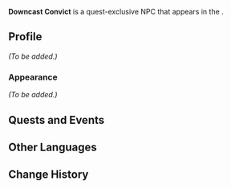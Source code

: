 {{Meta
<!-- Remove this template after adding the missing info -->
|missing_NPC_profile  = yes
<!--
|missing_NPC_idle     = yes
|missing_NPC_dialogue = yes
-->
}}
{{Character Infobox
|type             = Quest NPC
|image            = NPC Downcast Convict.png
|realname         = <!-- Optional, if different from in-game name -->
|deceased         = <!-- Past (for deceased prior to events of the game) or free response -->
|region           = Fontaine
|location         = Fontaine
|affiliation      = 
|title            = 

|ancestry         = <!-- Clan/family -->
|father           = 
|mother           = 
|spouse           = 
|sibling          = 
|child            = 
|relative         = 

|voiceEN          = 
|voiceCN          = 
|voiceJP          = 
|voiceKR          = 
}}
'''Downcast Convict''' is a quest-exclusive NPC that appears in the {{Quest|Cataclysm's Quickening}}.
<!--
==Location==
{{subst:#tag:gallery|
NPC Location {{subst:#titleparts:{{subst:PAGENAME}}}}.png{{subst:!}}{{subst:#titleparts:{{subst:PAGENAME}}}}'s location
NPC Location {{subst:#titleparts:{{subst:PAGENAME}}}} Context.png{{subst:!}}Additional context
}}
-->
==Profile==
<!--Detailed story/lore information goes here.-->
''(To be added.)''

===Appearance===
<!--Keep appearance section short and concise. Limit to 2 paragraphs with 3-4 sentences each.-->
''(To be added.)''

==Quests and Events==
{{Quests and Events}}
<!--
==Idle Quotes==
{{Dialogue Start}}
: {{DIcon|Idle}} {{Tx}}
:: {{A|VO {{subst:#titleparts:{{subst:PAGENAME}}}} 01.ogg}} "{{Tx}}"
{{Dialogue End}}

==Dialogue==
{{Dialogue Start}}
:'''{{subst:#titleparts:{{subst:PAGENAME}}}}:''' 
:{{DIcon}}
{{Dialogue End}}
<!--
==Event Dialogue==
===Event Name===
{{Dialogue Start}}
:'''{{subst:#titleparts:{{subst:PAGENAME}}}}:'''
{{Dialogue End}}
-->
==Other Languages==
{{Other Languages|default_hidden=1
|en      = Downcast Convict
|zhs     = 表情低落的犯人
|zhs_rm  = Biǎoqíngdīluò de Fànrén
|zht     = 神情低落的犯人
|zht_rm  = Shénqíngdīluò de Fànrén
|ja      = 落ち込んだ顔の囚人
|ja_rm   = Ochikonda Kao no Shuujin
|ko      = 시무룩한 표정의 수감자
|ko_rm   = Simurukhan Pyojeong'ui Sugamja
|es      = Recluso alicaído
|fr      = Condamné abattu
|ru      = Угрюмый заключённый
|th      = นักโทษผู้มีสีหน้าหมดหวัง
|th_rm   = 
|vi      = Tù Nhân Chán Nản
|de      = Niedergeschlagener Häftling
|id      = Tahanan Yang Murung
|pt      = Criminoso de Expressão Desanimada
|tr      = Çökmüş Mahkum
|it      = Detenuto scoraggiato
}}

==Change History==
{{Change History|4.1}}
<!--
==References==
{{Reflist}}
-->